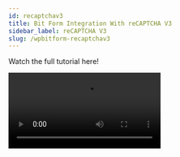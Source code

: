 ```yaml
---
id: recaptchav3
title: Bit Form Integration With reCAPTCHA V3 
sidebar_label: reCAPTCHA V3 
slug: /wpbitform-recaptchav3
---
```


Watch the full tutorial here!

<Video youtube src="zS8QXxy6U-g" />

<br/>
Google’s popular anti-spam service, **Google reCAPTCHA**, has been updated to v3, making it easier for humans to use while protecting against bots more effectively than ever. The new Re captcha v3 works differently from the older version. It no longer relies on the 2D images displayed in an annoying box but instead, based on some factors like the user’s IP address & other previous interaction on the browser, it determines whether it’s human or bot.

## Authorize your site
⇛ ***Follow the path: `App Settings` => `reCAPTCHA` => `reCaptchav3` => `Google reCAPTCHA Admin`.***

<Image src="recaptchav3/App Settings-Bit Form" alt="reCAPTCHAV3" w="1020" h="320" />

⇛ After navigating to the admin dashboard, select the ***`(+)`*** icon to configure your WordPress site.

<Image src="recaptchav3/reCAPTCH Admin-Bit Form" alt="reCAPTCHAV3" w="1020" h="200" />

⇛ Now set a ***`Label`*** to identify it later. Example: Bit form reCAPTCHA V3. Select the reCAPTCH V3 as reCAPTCHA type.

<Image src="recaptchav3/Register site1-Bit Form" alt="reCAPTCHAV3" w="1020" h="350" />

⇛ Then copy the domain name from Bit Form & paste it on the ***`Domains`*** field of the admin dashboard of Google reCAPTCHA. Select the terms of service & press the ***`Submit`*** button to continue.

<Image src="recaptchav3/Copy Domain URL-Bit Form" alt="reCAPTCHAV3" w="1020" h="300" />

<Image src="recaptchav3/Submit-Bit Form" alt="reCAPTCHAV3" w="1020" h="300" />

⇛ Now, copy the Site key & Secret key, then paste these on the related fields of Bit Form. Save the whole configuration & you are done with registering your website!

<Image src="recaptchav3/Copy Site&Secret key-Bit Form" alt="reCAPTCHAV3" w="1020" h="300" />

<Image src="recaptchav3/Paste key-Bit Form" alt="reCAPTCHAV3" w="1020" h="300" />

## Configure reCAPTCHA V3 on Bit Form

⇛ After finishing reCAPTCHA V3 setting, create a new form or select an existing form to set up reCAPTCHA to see how it works.

<Image src="recaptchav3/Create Form-Bit Form" alt="reCAPTCHAV3" w="1020" h="300" />

⇛ To set reCAPTCHA on the form, follow the path: ***`Settings` => `Form Settings` => `Enable reCAPTCHA V3`*** .

> **Note:  reCAPTCHA V2 & V3 don’t work together. Suppose you enable reCAPTCHA V2 from form field than Bit Form doesn’t allow you to use Version 3 at the same time.**

<Image src="recaptchav3/Form Settings" alt="reCAPTCHAV3" w="1020" h="300" />

⇛ Now copy the shortcode of the created form & paste it on any page as your preference. Go to the front end of the page & if you see the reCAPTCHA badge at the right bottom of the page, then the configuration is success full.

> **Note: The reCAPTCHA V3 will work only on the page where you will configure it.**

<Image src="recaptchav3/See reCAPTCHA badge-Bit Form" alt="reCAPTCHAV3" w="1020" h="300" />

⇛ If you want, you can hide the reCAPTCHA badge by toggle the option ***`Hide ReCaptcha badge`*** from settings.

<Image src="recaptchav3/Hide badge-Bit Form" alt="reCAPTCHAV3" w="1020" h="200" />

⇛ From the ***`Advanced Settings`*** option, you have to set the ***`Tolerance level`*** which we can denote as a threshold value. The tolerance score is divided by – ***Low (0.3), Medium (0.6) & High (0.9)***. Basically, reCAPTCHA sends a score that helps to detect spam bot. When the score sent by reCAPTCHA is less than the tolerance score, you set earlier, the submission will be considered as spamming & there will be shown an error message. You can edit the score message option. As much as the tolerance level number gets closer to ***1*** reCAPTCHA will identify the activity as ***Human Activity***. Now update the form.

<Image src="recaptchav3/Advanced Settings" alt="reCAPTCHAV3" w="1020" h="300" />

Hence your website will be protected from unwanted form submission by a spam bot!

<Feedback/>